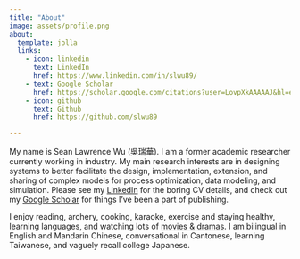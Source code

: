 ```yaml
---
title: "About"
image: assets/profile.png
about:
  template: jolla
  links:
    - icon: linkedin
      text: LinkedIn
      href: https://www.linkedin.com/in/slwu89/
    - text: Google Scholar
      href: https://scholar.google.com/citations?user=LovpXkAAAAAJ&hl=en
    - icon: github
      text: Github
      href: https://github.com/slwu89

---
```


My name is Sean Lawrence Wu (吳瑞華). I am a former academic researcher currently working in industry. My main research interests are in designing systems to better facilitate the design, implementation, extension, and sharing of complex models for process optimization, data modeling, and simulation. Please see my [LinkedIn](https://www.linkedin.com/in/slwu89/) for the boring CV details, and check out my [Google Scholar](https://scholar.google.com/citations?user=LovpXkAAAAAJ&hl=en) for things I've been a part of publishing.

I enjoy reading, archery, cooking, karaoke, exercise and staying healthy, learning languages, and watching lots of [movies & dramas](https://mydramalist.com/dramalist/yukiookami29). I am bilingual in English and Mandarin Chinese, conversational in Cantonese, learning Taiwanese, and vaguely recall college Japanese.